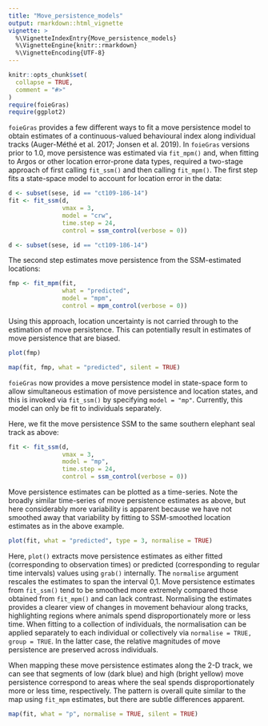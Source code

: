 ```yaml
---
title: "Move_persistence_models"
output: rmarkdown::html_vignette
vignette: >
  %\VignetteIndexEntry{Move_persistence_models}
  %\VignetteEngine{knitr::rmarkdown}
  %\VignetteEncoding{UTF-8}
---
```


```r
knitr::opts_chunk$set(
  collapse = TRUE,
  comment = "#>"
)
require(foieGras)
require(ggplot2)
```
`foieGras` provides a few different ways to fit a move persistence model to obtain estimates of a continuous-valued behavioural index along individual tracks (Auger-Méthé et al. 2017; Jonsen et al. 2019). In `foieGras` versions prior to 1.0, move persistence was estimated via `fit_mpm()` and, when fitting to Argos or other location error-prone data types, required a two-stage approach of first calling `fit_ssm()` and then calling `fit_mpm()`. The first step fits a state-space model to account for location error in the data:
```r
d <- subset(sese, id == "ct109-186-14")
fit <- fit_ssm(d, 
               vmax = 3,
               model = "crw", 
               time.step = 24,
               control = ssm_control(verbose = 0))
```
```r
d <- subset(sese, id == "ct109-186-14")
```

The second step estimates move persistence from the SSM-estimated locations:
```r
fmp <- fit_mpm(fit, 
               what = "predicted", 
               model = "mpm",
               control = mpm_control(verbose = 0))
```

Using this approach, location uncertainty is not carried through to the estimation of move persistence. This can potentially result in estimates of move persistence that are biased. 
```r
plot(fmp)
```

```r
map(fit, fmp, what = "predicted", silent = TRUE)
```

`foieGras` now provides a move persistence model in state-space form to allow simultaneous estimation of move persistence and location states, and this is invoked via `fit_ssm()` by specifying `model = "mp"`. Currently, this model can only be fit to individuals separately.

Here, we fit the move persistence SSM to the same southern elephant seal track as above:
```r
fit <- fit_ssm(d, 
               vmax = 3, 
               model = "mp", 
               time.step = 24,
               control = ssm_control(verbose = 0))
```

Move persistence estimates can be plotted as a time-series. Note the broadly similar time-series of move persistence estimates as above, but here considerably more variability is apparent because we have not smoothed away that variability by fitting to SSM-smoothed location estimates as in the above example.
```r
plot(fit, what = "predicted", type = 3, normalise = TRUE)
```

Here, `plot()` extracts move persistence estimates as either fitted (corresponding to observation times) or predicted (corresponding to regular time intervals) values using `grab()` internally. The `normalise` argument rescales the estimates to span the interval 0,1. Move persistence estimates from `fit_ssm()` tend to be smoothed more extremely compared those obtained from `fit_mpm()` and can lack contrast. Normalising the estimates provides a clearer view of changes in movement behaviour along tracks, highlighting regions where animals spend disproportionately more or less time. When fitting to a collection of individuals, the normalisation can be applied separately to each individual or collectively via `normalise = TRUE, group = TRUE`. In the latter case, the relative magnitudes of move persistence are preserved across individuals.

When mapping these move persistence estimates along the 2-D track, we can see that segments of low (dark blue) and high (bright yellow) move persistence correspond to areas where the seal spends disproportionately more or less time, respectively. The pattern is overall quite similar to the map using `fit_mpm` estimates, but there are subtle differences apparent.
```r
map(fit, what = "p", normalise = TRUE, silent = TRUE)
```